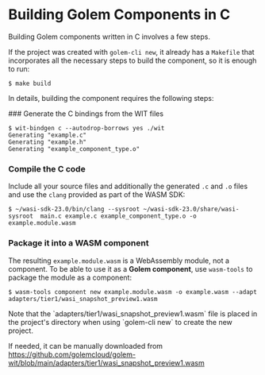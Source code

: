 
# Building Golem Components in C

Building Golem components written in C involves a few steps.

If the project was created with `golem-cli new`, it already has a `Makefile` that incorporates all the necessary steps to build the component, so it is enough to run:

```shell
$ make build
```

In details, building the component requires the following steps:

<Steps>
### Generate the C bindings from the WIT files

```shell
$ wit-bindgen c --autodrop-borrows yes ./wit
Generating "example.c"
Generating "example.h"
Generating "example_component_type.o"
```

### Compile the C code

Include all your source files and additionally the generated `.c` and `.o` files and use the `clang` provided as part of the WASM SDK:

```shell
$ ~/wasi-sdk-23.0/bin/clang --sysroot ~/wasi-sdk-23.0/share/wasi-sysroot  main.c example.c example_component_type.o -o example.module.wasm
```

### Package it into a WASM component

The resulting `example.module.wasm` is a WebAssembly module, not a component. To be able to use it as a **Golem component**, use `wasm-tools` to package the module as a component:

```shell
$ wasm-tools component new example.module.wasm -o example.wasm --adapt adapters/tier1/wasi_snapshot_preview1.wasm
```

<Callout type="info">
Note that the `adapters/tier1/wasi_snapshot_preview1.wasm` file is placed in the project's directory when using `golem-cli new` to create the new project.

If needed, it can be manually downloaded from https://github.com/golemcloud/golem-wit/blob/main/adapters/tier1/wasi_snapshot_preview1.wasm

</Callout>

</Steps>
